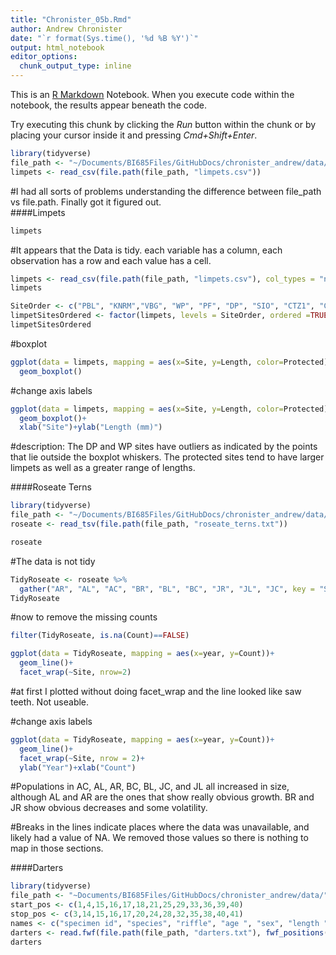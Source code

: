 ```yaml
---
title: "Chronister_05b.Rmd"
author: Andrew Chronister
date: "`r format(Sys.time(), '%d %B %Y')`"
output: html_notebook
editor_options: 
  chunk_output_type: inline
---
```


This is an [R Markdown](http://rmarkdown.rstudio.com) Notebook. When you execute code within the notebook, the results appear beneath the code. 

Try executing this chunk by clicking the *Run* button within the chunk or by placing your cursor inside it and pressing *Cmd+Shift+Enter*. 

```r
library(tidyverse)
file_path <- "~/Documents/BI685Files/GitHubDocs/chronister_andrew/data/"
limpets <- read_csv(file.path(file_path, "limpets.csv"))
```
#I had all sorts of problems understanding the difference between file_path vs file.path.  Finally got it figured out.  
####Limpets
```r
limpets
```


#It appears that the Data is tidy. each variable has a column, each observation has a row and each value has a cell.
```r
limpets <- read_csv(file.path(file_path, "limpets.csv"), col_types = "ncc")
limpets
```

```r
SiteOrder <- c("PBL", "KNRM","VBG", "WP", "PF", "DP", "SIO", "CTZ1", "CTZ2", "CNM")
limpetSitesOrdered <- factor(limpets, levels = SiteOrder, ordered =TRUE)
limpetSitesOrdered

```

#boxplot
```r
ggplot(data = limpets, mapping = aes(x=Site, y=Length, color=Protected))+
  geom_boxplot()
```
#change axis labels
```r
ggplot(data = limpets, mapping = aes(x=Site, y=Length, color=Protected))+
  geom_boxplot()+
  xlab("Site")+ylab("Length (mm)")
```
#description: The DP and WP sites have outliers as indicated by the points that lie outside the boxplot whiskers.  The protected sites tend to have larger limpets as well as a greater range of lengths.  

####Roseate Terns

```r
library(tidyverse)
file_path <- "~/Documents/BI685Files/GitHubDocs/chronister_andrew/data/"
roseate <- read_tsv(file.path(file_path, "roseate_terns.txt"))

```
```r
roseate
```
#The data is not tidy
```r
TidyRoseate <- roseate %>% 
  gather("AR", "AL", "AC", "BR", "BL", "BC", "JR", "JL", "JC", key = "Site", value = "Count")
TidyRoseate

```
#now to remove the missing counts

```r
filter(TidyRoseate, is.na(Count)==FALSE)
```

```r
ggplot(data = TidyRoseate, mapping = aes(x=year, y=Count))+
  geom_line()+
  facet_wrap(~Site, nrow=2)

```
#at first I plotted without doing facet_wrap and the line looked like saw teeth.  Not useable. 

#change axis labels
```r
ggplot(data = TidyRoseate, mapping = aes(x=year, y=Count))+
  geom_line()+
  facet_wrap(~Site, nrow = 2)+
  ylab("Year")+xlab("Count")
```
#Populations in AC, AL, AR, BC, BL, JC, and JL all increased in size, although AL and AR are the ones that show really obvious growth.  BR and JR show obvious decreases and some volatility.  

#Breaks in the lines indicate places where the data was unavailable, and likely had a value of NA.  We removed those values so there is nothing to map in those sections.

####Darters

```r
library(tidyverse)
file_path <- "~Documents/BI685Files/GitHubDocs/chronister_andrew/data/"
start_pos <- c(1,4,15,16,17,18,21,25,29,33,36,39,40)
stop_pos <- c(3,14,15,16,17,20,24,28,32,35,38,40,41)
names <- c("specimen id", "species", "riffle", "age ", "sex", "length ", "depth", "velocity ", "temperature ", "majsub", "minsub", "majtype", "mintype")
darters <- read.fwf(file.path(file_path, "darters.txt"), fwf_positions(start_pos, stop_pos),skip = 15)
darters
```









